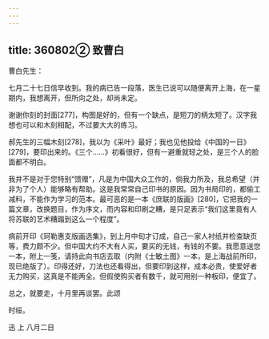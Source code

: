 ```yaml
---
---
---
```

title: 360802② 致曹白
---




曹白先生：

七月二十七日信早收到。我的病已告一段落，医生已说可以随便离开上海，在一星期内，我想离开，但所向之处，却尚未定。

谢谢你刻的封面[277]，构图是好的，但有一个缺点，是短刀的柄太短了。汉字我想也可以和木刻相配，不过要大大的练习。

郝先生的三幅木刻[278]，我以为《采叶》最好；我也见他投给《中国的一日》[279]，要印出来的。《三个……》初看很好，但有一避重就轻之处，是三个人的脸面都不明白。

我并不是对于您特别“馈赠”，凡是为中国大众工作的，倘我力所及，我总希望（并非为了个人）能够略有帮助。这是我常常自己印书的原因。因为书局印的，都偷工减料，不能作为学习的范本。最可恶的是一本《庶联的版画》[280]，它把我的一篇文章，改换题目，作为序文，而内容和印刷之糟，是只足表示“我们这里竟有人将苏联的艺术糟蹋到这么一个程度”。

病前开印《珂勒惠支版画选集》，到上月中旬才订成，自己一家人衬纸并检查缺页等，费力颇不少。但中国大约不大有人买，要买的无钱，有钱的不要。我愿意送您一本，附上一笺，请持此向书店去取（内附《士敏土图》一本，是上海战前所印，现已绝版了）。印得还好，刀法也还看得出，但要印到这样，成本必贵，使爱好者无力购买，这真是不能两全。但假使购买者有数千，就可用别一种板印，便宜了。

总之，就要走，十月里再谈罢。此颂

时绥。

迅 上 八月二日